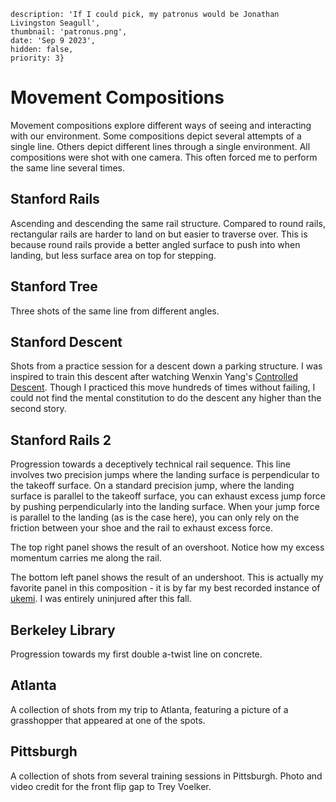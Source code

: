     description: 'If I could pick, my patronus would be Jonathan Livingston Seagull',
    thumbnail: 'patronus.png',
    date: 'Sep 9 2023',
    hidden: false,
    priority: 3}


# Movement Compositions
Movement compositions explore different ways of seeing and interacting with our environment.
Some compositions depict several attempts of a single line.
Others depict different lines through a single environment.
All compositions were shot with one camera.
This often forced me to perform the same line several times.

## Stanford Rails
Ascending and descending the same rail structure.
Compared to round rails, rectangular rails are harder to land on but easier to traverse over.
This is because round rails provide a better angled surface to push into when landing, but less surface area on top for stepping.
<RemoteVideo src="https://bstadt-bucket.s3.us-east-2.amazonaws.com/compositions/stanford_rail_composition_cropped.mp4"/>

## Stanford Tree
Three shots of the same line from different angles.
<RemoteVideo src="https://bstadt-bucket.s3.us-east-2.amazonaws.com/compositions/stanford_tree_composition.mp4"/>

## Stanford Descent
Shots from a practice session for a descent down a parking structure.
I was inspired to train this descent after watching Wenxin Yang's [Controlled Descent](https://www.youtube.com/watch?v=-I8SW351amQ).
Though I practiced this move hundreds of times without failing, I could not find the mental constitution to do the descent any higher than the second story.
<RemoteVideo src="https://bstadt-bucket.s3.us-east-2.amazonaws.com/compositions/stanford_descent_composition.mp4"/>

## Stanford Rails 2
Progression towards a deceptively technical rail sequence.
This line involves two precision jumps where the landing surface is perpendicular to the takeoff surface.
On a standard precision jump, where the landing surface is parallel to the takeoff surface, you can exhaust excess jump force by pushing perpendicularly into the landing surface.
When your jump force is parallel to the landing (as is the case here), you can only rely on the friction between your shoe and the rail to exhaust excess force.

The top right panel shows the result of an overshoot.
Notice how my excess momentum carries me along the rail.

The bottom left panel shows the result of an undershoot.
This is actually my favorite panel in this composition - it is by far my best recorded instance of [ukemi](https://en.wikipedia.org/wiki/Uke_(martial_arts)).
I was entirely uninjured after this fall.

<RemoteVideo src="https://bstadt-bucket.s3.us-east-2.amazonaws.com/compositions/stanford_rail_composition_2.mp4"/>

## Berkeley Library
Progression towards my first double a-twist line on concrete.
<RemoteVideo src="https://bstadt-bucket.s3.us-east-2.amazonaws.com/compositions/berkeley_library_composition.mp4"/>

## Atlanta
A collection of shots from my trip to Atlanta, featuring a picture of a grasshopper that appeared at one of the spots.
<RemoteVideo src="https://bstadt-bucket.s3.us-east-2.amazonaws.com/compositions/atlanta_composition.mp4"/>

## Pittsburgh
A collection of shots from several training sessions in Pittsburgh.
Photo and video credit for the front flip gap to Trey Voelker.
<RemoteVideo src="https://bstadt-bucket.s3.us-east-2.amazonaws.com/compositions/pittsburgh_composition.mp4"/>